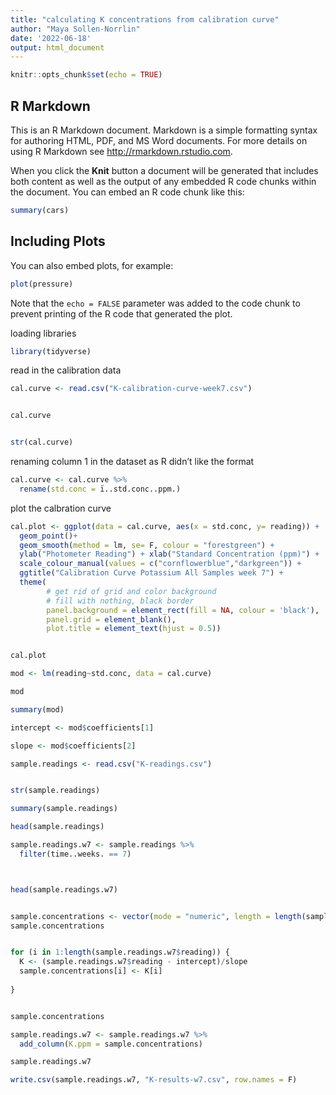 ```yaml
---
title: "calculating K concentrations from calibration curve"
author: "Maya Sollen-Norrlin"
date: '2022-06-18'
output: html_document
---
```


```r
knitr::opts_chunk$set(echo = TRUE)
```

## R Markdown

This is an R Markdown document. Markdown is a simple formatting syntax for authoring HTML, PDF, and MS Word documents. For more details on using R Markdown see <http://rmarkdown.rstudio.com>.

When you click the **Knit** button a document will be generated that includes both content as well as the output of any embedded R code chunks within the document. You can embed an R code chunk like this:

```r
summary(cars)
```

## Including Plots

You can also embed plots, for example:

```r
plot(pressure)
```

Note that the `echo = FALSE` parameter was added to the code chunk to prevent printing of the R code that generated the plot.

loading libraries
```r

library(tidyverse)

```
read in the calibration data
```r

cal.curve <- read.csv("K-calibration-curve-week7.csv")


cal.curve


str(cal.curve)
```


renaming column 1 in the dataset as R didn't like the format
```r

cal.curve <- cal.curve %>%
  rename(std.conc = ï..std.conc..ppm.)


```

plot the calbration curve
```r

cal.plot <- ggplot(data = cal.curve, aes(x = std.conc, y= reading)) +
  geom_point()+
  geom_smooth(method = lm, se= F, colour = "forestgreen") +
  ylab("Photometer Reading") + xlab("Standard Concentration (ppm)") +
  scale_colour_manual(values = c("cornflowerblue","darkgreen")) +
  ggtitle("Calibration Curve Potassium All Samples week 7") +
  theme(
		# get rid of grid and color background
		# fill with nothing, black border
		panel.background = element_rect(fill = NA, colour = 'black'),
		panel.grid = element_blank(),
		plot.title = element_text(hjust = 0.5))


cal.plot

```

```r

mod <- lm(reading~std.conc, data = cal.curve)

mod

```
```r

summary(mod)

```

```r

intercept <- mod$coefficients[1]

slope <- mod$coefficients[2]


```



```r
sample.readings <- read.csv("K-readings.csv")


str(sample.readings)
```

```r
summary(sample.readings)
```
```r
head(sample.readings)

```


```r

sample.readings.w7 <- sample.readings %>%
  filter(time..weeks. == 7)



head(sample.readings.w7)



```


```r

sample.concentrations <- vector(mode = "numeric", length = length(sample.readings.w7$reading))
sample.concentrations


for (i in 1:length(sample.readings.w7$reading)) {
  K <- (sample.readings.w7$reading - intercept)/slope
  sample.concentrations[i] <- K[i]
  
}


sample.concentrations

sample.readings.w7 <- sample.readings.w7 %>%
  add_column(K.ppm = sample.concentrations)

sample.readings.w7

```


```r

write.csv(sample.readings.w7, "K-results-w7.csv", row.names = F)


```








